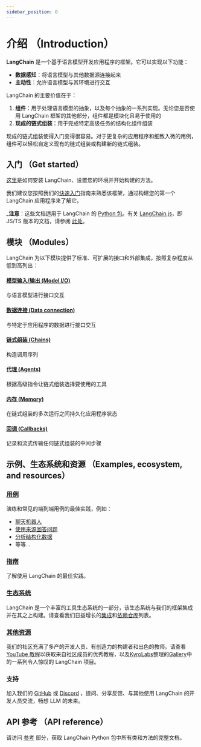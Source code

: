 ```yaml
---
sidebar_position: 0
---
```


# 介绍 （Introduction）

**LangChain** 是一个基于语言模型开发应用程序的框架。它可以实现以下功能：
- **数据感知**：将语言模型与其他数据源连接起来
- **主动性**：允许语言模型与其环境进行交互

LangChain 的主要价值在于：
1. **组件**：用于处理语言模型的抽象，以及每个抽象的一系列实现。无论您是否使用 LangChain 框架的其他部分，组件都是模块化且易于使用的
2. **现成的链式组装**：用于完成特定高级任务的结构化组件组装

现成的链式组装使得入门变得很容易。对于更复杂的应用程序和细致入微的用例，组件可以轻松自定义现有的链式组装或构建新的链式组装。

## 入门 （Get started）

[这里](/docs/get_started/installation.html)是如何安装 LangChain、设置您的环境并开始构建的方法。

我们建议您按照我们的[快速入门](/docs/get_started/quickstart.html)指南来熟悉该框架，通过构建您的第一个 LangChain 应用程序来了解它。

_**注意**：这些文档适用于 LangChain 的 [Python 包](https://github.com/hwchase17/langchain)。有关 [LangChain.js](https://github.com/hwchase17/langchainjs)，即 JS/TS 版本的文档，请参阅 [此处](https://js.langchain.com/docs)。

## 模块 （Modules）

LangChain 为以下模块提供了标准、可扩展的接口和外部集成，按照复杂程度从低到高列出：

#### [模型输入/输出 (Model I/O)](/docs/modules/model_io/)
与语言模型进行接口交互
#### [数据连接 (Data connection)](/docs/modules/data_connection/)
与特定于应用程序的数据进行接口交互
#### [链式组装 (Chains)](/docs/modules/chains/)
构造调用序列
#### [代理 (Agents)](/docs/modules/agents/)
根据高级指令让链式组装选择要使用的工具
#### [内存 (Memory)](/docs/modules/memory/)
在链式组装的多次运行之间持久化应用程序状态
#### [回调 (Callbacks)](/docs/modules/callbacks/)
记录和流式传输任何链式组装的中间步骤

## 示例、生态系统和资源 （Examples, ecosystem, and resources）
### [用例](/docs/use_cases/)
演练和常见的端到端用例的最佳实践，例如：
- [聊天机器人](/docs/use_cases/chatbots/)
- [使用来源回答问题](/docs/use_cases/question_answering/)
- [分析结构化数据](/docs/use_cases/tabular.html)
- 等等...

### [指南](/docs/guides/)
了解使用 LangChain 的最佳实践。

### [生态系统](/docs/ecosystem/)
LangChain 是一个丰富的工具生态系统的一部分，该生态系统与我们的框架集成并在其之上构建。请查看我们日益增长的[集成](/docs/ecosystem/integrations/)和[依赖仓库](/docs/ecosystem/dependents.html)列表。

### [其他资源](/docs/additional_resources/)
我们的社区充满了多产的开发人员、有创造力的构建者和出色的教师。请查看[YouTube 教程](/docs/ecosystem/youtube.html)以获取来自社区成员的优秀教程，以及[KyroLabs](https://kyrolabs.com)整理的[Gallery](https://github.com/kyrolabs/awesome-langchain)中的一系列令人惊叹的 LangChain 项目。

<h3><span style={{color:"#2e8555"}}> 支持 </span></h3>

加入我们的 [GitHub](https://github.com/hwchase17/langchain) 或 [Discord](https://discord.gg/6adMQxSpJS) ，提问、分享反馈、与其他使用 LangChain 的开发人员交流，畅想 LLM 的未来。

## API 参考 （API reference）

请访问 [参考](https://api.python.langchain.com) 部分，获取 LangChain Python 包中所有类和方法的完整文档。
